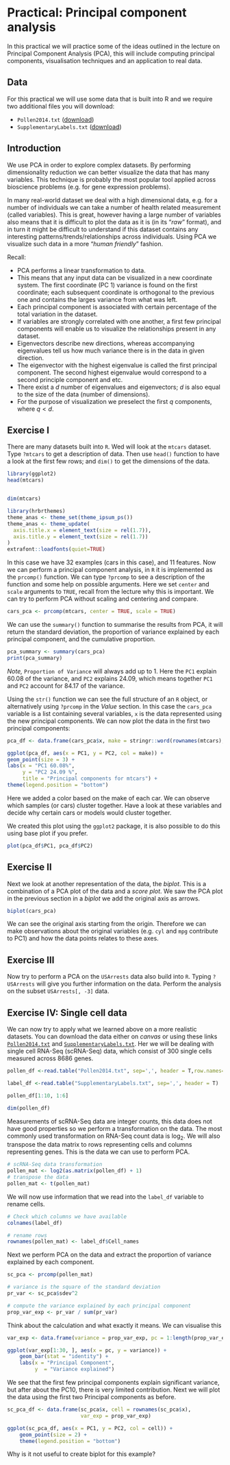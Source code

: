 # Practical: Principal component analysis

In this practical we will practice some of the ideas outlined in the lecture on Principal Component Analysis (PCA), this will include computing principal components, visualisation techniques and an application to real data.

## Data

For this practical we will use some data that is built into R and we require two additional files you will download:

- `Pollen2014.txt` ([download](https://canvas.bham.ac.uk/files/8117072/download?download_frd=1))
- `SupplementaryLabels.txt` ([download](https://canvas.bham.ac.uk/files/8117074/download?download_frd=1))

## Introduction

We use PCA in order to explore complex datasets. By performing dimensionality reduction we can better visualize the data that has many variables. This technique is probably the most popular tool applied across bioscience problems (e.g. for gene expression problems).

In many real-world dataset we deal with a high dimensional data, e.g. for a number of individuals we can take a number of health related measurement (called variables). This is great, however having a large number of variables also means that it is difficult to plot the data as it is (in its "*raw*" format), and in turn it might be difficult to understand if this dataset contains any interesting patterns/trends/relationships across individuals. Using PCA we visualize such data in a more "*human friendly*" fashion.

Recall:

- PCA performs a linear transformation to data.
- This means that any input data can be visualized in a new coordinate system. The first coordinate (PC 1) variance is found on the first coordinate; each subsequent coordinate is orthogonal to the previous one and contains the larges variance from what was left.
- Each principal component is associated with certain percentage of the total variation in the dataset.
- If variables are strongly correlated with one another, a first few principal components will enable us to visualize the relationships present in any dataset.
- Eigenvectors describe new directions, whereas accompanying eigenvalues tell us how much variance there is in the data in given direction.
- The eigenvector with the highest eigenvalue is called the first principal component. The second highest eigenvalue would correspond to a second principle component and etc.
- There exist a $d$ number of eigenvalues and eigenvectors; $d$ is also equal to the size of the data (number of dimensions).
- For the purpose of visualization we preselect the first $q$ components, where $q < d$.

## Exercise I

There are many datasets built into `R`. Wed will look at the `mtcars` dataset. Type `?mtcars` to get a description of data. Then use `head()` function to have a look at the first few rows; and `dim()` to get the dimensions of the data.

```r
library(ggplot2)
head(mtcars)


dim(mtcars)
```

```r
library(hrbrthemes)
theme_anas <- theme_set(theme_ipsum_ps())
theme_anas <- theme_update(
  axis.title.x = element_text(size = rel(1.7)),
  axis.title.y = element_text(size = rel(1.7))
)
extrafont::loadfonts(quiet=TRUE)

```

In this case we have $32$ examples (cars in this case), and $11$ features.
Now we can perform a principal component analysis, in `R` it is implemented as the `prcomp()` function. We can type `?prcomp` to see a description of the function and some help on possible arguments. Here we set `center` and `scale` arguments to `TRUE`, recall from the lecture why this is important. We can try to perform PCA without scaling and centering and compare.

```r
cars_pca <- prcomp(mtcars, center = TRUE, scale = TRUE)

```

We can use the `summary()` function to summarise the results from PCA, it will return the standard deviation, the proportion of variance explained by each principal component, and the cumulative proportion.

```r
pca_summary <- summary(cars_pca)
print(pca_summary)
```

*Note,* `Proportion of Variance` will always add up to $1$. Here the `PC1` explain $60.08%$ of the variance, and `PC2` explains $24.09%$, which means together `PC1` and `PC2` account for $84.17%$  of the variance.

Using the `str()` function we can see the full structure of an `R` object, or alternatively using `?prcomp` in the *Value* section. In this case the `cars_pca` variable is a list containing several variables, `x` is the data represented using the new principal components. We can now plot the data in the first two principal components:

```r

pca_df <- data.frame(cars_pca$x, make = stringr::word(rownames(mtcars), 1))

ggplot(pca_df, aes(x = PC1, y = PC2, col = make)) +
geom_point(size = 3) +
labs(x = "PC1 60.08%",
     y = "PC2 24.09 %",
     title = "Principal components for mtcars") +
theme(legend.position = "bottom")

```

Here we added a color based on the make of each car. We can observe which samples (or cars) cluster together. Have a look at these variables and decide why certain cars or models would cluster together.

We created this plot using the `ggplot2` package, it is also possible to do this using base plot if you prefer.

```r
plot(pca_df$PC1, pca_df$PC2)
```

## Exercise II

Next we look at another representation of the data, the *biplot*. This is a combination of a PCA plot of the data and a *score plot*. We saw the PCA plot in the previous section in a *biplot* we add the original axis as arrows.

```r
biplot(cars_pca)
```

We can see the original axis starting from the origin. Therefore we can make observations about the original variables (e.g. `cyl` and `mpg` contribute to PC1) and how the data points relates to these axes.

## Exercise III

Now try to perform a PCA on the `USArrests` data also build into `R`. Typing `?USArrests` will give you further information on the data. Perform the analysis on the subset `USArrests[, -3]` data.

## Exercise IV: Single cell data

We can now try to apply what we learned above on a more realistic datasets. You can download the data either on *canvas* or using these links [`Pollen2014.txt`](https://raw.github.com/anasrana/module1-practical_Bham/master/data/Pollen2014.txt) and [`SupplementaryLabels.txt`](https://raw.github.com/anasrana/module1-practical_Bham/master/data/SupplementaryLabels.txt). Her we will be dealing with single cell RNA-Seq (scRNA-Seq) data, which consist of $300$ single cells measured across $8686$ genes.

```r

pollen_df <-read.table("Pollen2014.txt", sep=',', header = T,row.names=1)

label_df <-read.table("SupplementaryLabels.txt", sep=',', header = T)

pollen_df[1:10, 1:6]

dim(pollen_df)

```

Measurements of scRNA-Seq data are integer counts, this data does not have good properties so we perform a transformation on the data. The most commonly used transformation on RNA-Seq count data is $\log_2$. We will also transpose the data matrix to rows representing cells and columns representing genes. This is the data we can use to perform PCA.

```r
# scRNA-Seq data transformation
pollen_mat <- log2(as.matrix(pollen_df) + 1)
# transpose the data
pollen_mat <- t(pollen_mat)

```

We will now use information that we read into the `label_df` variable to rename cells.

```r
# Check which columns we have available
colnames(label_df)

# rename rows
rownames(pollen_mat) <- label_df$Cell_names

```

Next we perform PCA on the data and extract the proportion of variance explained by each component.

```r
sc_pca <- prcomp(pollen_mat)

# variance is the square of the standard deviation
pr_var <- sc_pca$sdev^2

# compute the variance explained by each principal component
prop_var_exp <- pr_var / sum(pr_var)

```

Think about the calculation and what exactly it means. We can visualise this

```r

var_exp <- data.frame(variance = prop_var_exp, pc = 1:length(prop_var_exp))

ggplot(var_exp[1:30, ], aes(x = pc, y = variance)) +
    geom_bar(stat = "identity") +
    labs(x = "Principal Component",
         y  = "Variance explained")


```

We see that the first few principal components explain significant variance, but after about the PC10, there is very limited contribution. Next we will plot the data using the first two Principal components as before.

```r

sc_pca_df <- data.frame(sc_pca$x, cell = rownames(sc_pca$x),
                        var_exp = prop_var_exp)

ggplot(sc_pca_df, aes(x = PC1, y = PC2, col = cell)) +
    geom_point(size = 2) +
    theme(legend.position = "bottom")

```

Why is it not useful to create biplot for this example?
